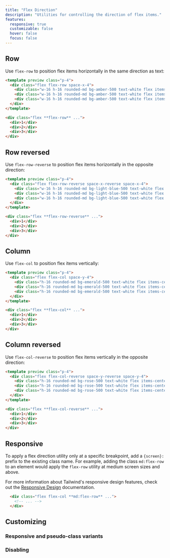 ```yaml
---
title: "Flex Direction"
description: "Utilities for controlling the direction of flex items."
features:
  responsive: true
  customizable: false
  hover: false
  focus: false
---
```




## Row

Use `flex-row` to position flex items horizontally in the same direction as text:

```html amber
<template preview class="p-4">
  <div class="flex flex-row space-x-4">
    <div class="w-16 h-16 rounded-md bg-amber-500 text-white flex items-center justify-center text-2xl font-extrabold">1</div>
    <div class="w-16 h-16 rounded-md bg-amber-500 text-white flex items-center justify-center text-2xl font-extrabold">2</div>
    <div class="w-16 h-16 rounded-md bg-amber-500 text-white flex items-center justify-center text-2xl font-extrabold">3</div>
  </div>
</template>

<div class="flex **flex-row** ...">
  <div>1</div>
  <div>2</div>
  <div>3</div>
</div>
```

## Row reversed

Use `flex-row-reverse` to position flex items horizontally in the opposite direction:

```html lightBlue
<template preview class="p-4">
  <div class="flex flex-row-reverse space-x-reverse space-x-4">
    <div class="w-16 h-16 rounded-md bg-light-blue-500 text-white flex items-center justify-center text-2xl font-extrabold">1</div>
    <div class="w-16 h-16 rounded-md bg-light-blue-500 text-white flex items-center justify-center text-2xl font-extrabold">2</div>
    <div class="w-16 h-16 rounded-md bg-light-blue-500 text-white flex items-center justify-center text-2xl font-extrabold">3</div>
  </div>
</template>

<div class="flex **flex-row-reverse** ...">
  <div>1</div>
  <div>2</div>
  <div>3</div>
</div>
```

## Column

Use `flex-col` to position flex items vertically:

```html emerald
<template preview class="p-4">
  <div class="flex flex-col space-y-4">
    <div class="h-16 rounded-md bg-emerald-500 text-white flex items-center justify-center text-2xl font-extrabold">1</div>
    <div class="h-16 rounded-md bg-emerald-500 text-white flex items-center justify-center text-2xl font-extrabold">2</div>
    <div class="h-16 rounded-md bg-emerald-500 text-white flex items-center justify-center text-2xl font-extrabold">3</div>
  </div>
</template>

<div class="flex **flex-col** ...">
  <div>1</div>
  <div>2</div>
  <div>3</div>
</div>
```

## Column reversed

Use `flex-col-reverse` to position flex items vertically in the opposite direction:

```html rose
<template preview class="p-4">
  <div class="flex flex-col-reverse space-y-reverse space-y-4">
    <div class="h-16 rounded-md bg-rose-500 text-white flex items-center justify-center text-2xl font-extrabold">1</div>
    <div class="h-16 rounded-md bg-rose-500 text-white flex items-center justify-center text-2xl font-extrabold">2</div>
    <div class="h-16 rounded-md bg-rose-500 text-white flex items-center justify-center text-2xl font-extrabold">3</div>
  </div>
</template>

<div class="flex **flex-col-reverse** ...">
  <div>1</div>
  <div>2</div>
  <div>3</div>
</div>
```

## Responsive

To apply a flex direction utility only at a specific breakpoint, add a `{screen}:` prefix to the existing class name. For example, adding the class `md:flex-row` to an element would apply the `flex-row` utility at medium screen sizes and above.

For more information about Tailwind's responsive design features, check out the [Responsive Design](/docs/responsive-design) documentation.


```html
  <div class="flex flex-col **md:flex-row** ...">
    <!-- ... -->
  </div>
```

## Customizing

### Responsive and pseudo-class variants

<Variants plugin="flexDirection" name="flex-direction" />

### Disabling

<Disabling plugin="flexDirection" name="flex-direction" />
